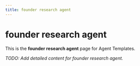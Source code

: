 ```yaml
---
title: founder research agent
---
```


# founder research agent

This is the **founder research agent** page for Agent Templates.

_TODO: Add detailed content for founder research agent._

